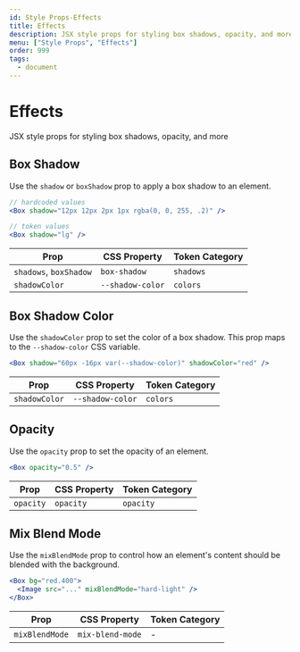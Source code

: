 ```yaml
---
id: Style Props-Effects
title: Effects
description: JSX style props for styling box shadows, opacity, and more
menu: ["Style Props", "Effects"]
order: 999
tags:
  - document
---
```


# Effects

JSX style props for styling box shadows, opacity, and more

## Box Shadow

Use the `shadow` or `boxShadow` prop to apply a box shadow to an element.

```jsx
// hardcoded values
<Box shadow="12px 12px 2px 1px rgba(0, 0, 255, .2)" />

// token values
<Box shadow="lg" />
```

| Prop                   | CSS Property     | Token Category |
| ---------------------- | ---------------- | -------------- |
| `shadows`, `boxShadow` | `box-shadow`     | `shadows`      |
| `shadowColor`          | `--shadow-color` | `colors`       |

## Box Shadow Color

Use the `shadowColor` prop to set the color of a box shadow. This prop maps to
the `--shadow-color` CSS variable.

```jsx
<Box shadow="60px -16px var(--shadow-color)" shadowColor="red" />
```

| Prop          | CSS Property     | Token Category |
| ------------- | ---------------- | -------------- |
| `shadowColor` | `--shadow-color` | `colors`       |

## Opacity

Use the `opacity` prop to set the opacity of an element.

```jsx
<Box opacity="0.5" />
```

| Prop      | CSS Property | Token Category |
| --------- | ------------ | -------------- |
| `opacity` | `opacity`    | `opacity`      |

## Mix Blend Mode

Use the `mixBlendMode` prop to control how an element's content should be
blended with the background.

```jsx
<Box bg="red.400">
  <Image src="..." mixBlendMode="hard-light" />
</Box>
```

| Prop           | CSS Property     | Token Category |
| -------------- | ---------------- | -------------- |
| `mixBlendMode` | `mix-blend-mode` | -              |
